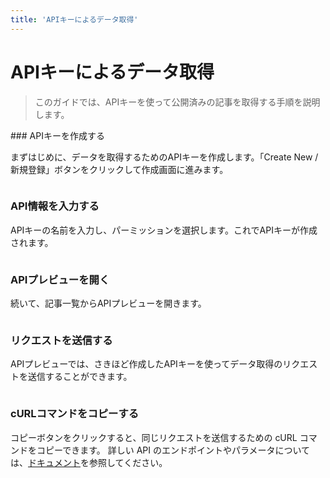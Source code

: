 ```yaml
---
title: 'APIキーによるデータ取得'
---
```



# APIキーによるデータ取得

> このガイドでは、APIキーを使って公開済みの記事を取得する手順を説明します。

<Steps>
### APIキーを作成する

まずはじめに、データを取得するためのAPIキーを作成します。「Create New / 新規登録」ボタンをクリックして作成画面に進みます。

<Image imageUrl="https://cdn.collections.dev/docs/data-fetching-with-api-key/key-step-2.png" />

### API情報を入力する

APIキーの名前を入力し、パーミッションを選択します。これでAPIキーが作成されます。

<Image imageUrl="https://cdn.collections.dev/docs/data-fetching-with-api-key/key-step-3.png" />

### APIプレビューを開く

続いて、記事一覧からAPIプレビューを開きます。

<Image imageUrl="https://cdn.collections.dev/docs/data-fetching-with-api-key/data-fetch-1.png" />

### リクエストを送信する

APIプレビューでは、さきほど作成したAPIキーを使ってデータ取得のリクエストを送信することができます。

<Image imageUrl="https://cdn.collections.dev/docs/data-fetching-with-api-key/data-fetch-2.png" />

### cURLコマンドをコピーする

コピーボタンをクリックすると、同じリクエストを送信するための cURL コマンドをコピーできます。
詳しい API のエンドポイントやパラメータについては、[ドキュメント](/reference/api)を参照してください。

<Image imageUrl="https://cdn.collections.dev/docs/data-fetching-with-api-key/data-fetch-3.png" />

</Steps>

